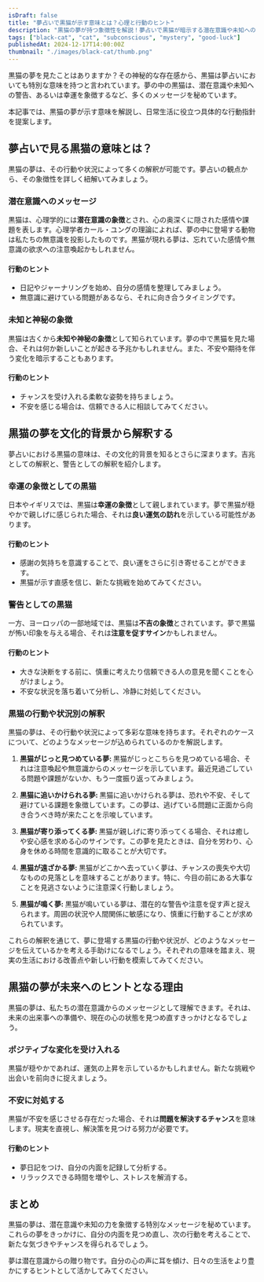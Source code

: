 ```yaml
---
isDraft: false
title: "夢占いで黒猫が示す意味とは？心理と行動のヒント"
description: "黒猫の夢が持つ象徴性を解説！夢占いで黒猫が暗示する潜在意識や未知への恐れ、幸運などを分析し、具体的な行動指針を提案します。"
tags: ["black-cat", "cat", "subconscious", "mystery", "good-luck"]
publishedAt: 2024-12-17T14:00:00Z
thumbnail: "./images/black-cat/thumb.png"
---
```


黒猫の夢を見たことはありますか？その神秘的な存在感から、黒猫は夢占いにおいても特別な意味を持つと言われています。夢の中の黒猫は、潜在意識や未知への警告、あるいは幸運を象徴するなど、多くのメッセージを秘めています。

本記事では、黒猫の夢が示す意味を解説し、日常生活に役立つ具体的な行動指針を提案します。

<TableOfContents />

<AdUnitToc />

## 夢占いで見る黒猫の意味とは？

黒猫の夢は、その行動や状況によって多くの解釈が可能です。夢占いの観点から、その象徴性を詳しく紐解いてみましょう。

### 潜在意識へのメッセージ

黒猫は、心理学的には<strong>潜在意識の象徴</strong>とされ、心の奥深くに隠された感情や課題を表します。心理学者カール・ユングの理論によれば、夢の中に登場する動物は私たちの無意識を投影したものです。黒猫が現れる夢は、忘れていた感情や無意識の欲求への注意喚起かもしれません。

#### 行動のヒント

- 日記やジャーナリングを始め、自分の感情を整理してみましょう。
- 無意識に避けている問題があるなら、それに向き合うタイミングです。

### 未知と神秘の象徴

黒猫は古くから<strong>未知や神秘の象徴</strong>として知られています。夢の中で黒猫を見た場合、それは何か新しいことが起きる予兆かもしれません。また、不安や期待を伴う変化を暗示することもあります。

#### 行動のヒント

- チャンスを受け入れる柔軟な姿勢を持ちましょう。
- 不安を感じる場合は、信頼できる人に相談してみてください。

<AdUnit />

## 黒猫の夢を文化的背景から解釈する

夢占いにおける黒猫の意味は、その文化的背景を知るとさらに深まります。吉兆としての解釈と、警告としての解釈を紹介します。

### 幸運の象徴としての黒猫

日本やイギリスでは、黒猫は<strong>幸運の象徴</strong>として親しまれています。夢で黒猫が穏やかで親しげに感じられた場合、それは<strong>良い運気の訪れ</strong>を示している可能性があります。

#### 行動のヒント

- 感謝の気持ちを意識することで、良い運をさらに引き寄せることができます。
- 黒猫が示す直感を信じ、新たな挑戦を始めてみてください。

### 警告としての黒猫

一方、ヨーロッパの一部地域では、黒猫は<strong>不吉の象徴</strong>とされています。夢で黒猫が怖い印象を与える場合、それは<strong>注意を促すサイン</strong>かもしれません。

#### 行動のヒント

- 大きな決断をする前に、慎重に考えたり信頼できる人の意見を聞くことを心がけましょう。
- 不安な状況を落ち着いて分析し、冷静に対処してください。

### 黒猫の行動や状況別の解釈

黒猫の夢は、その行動や状況によって多彩な意味を持ちます。それぞれのケースについて、どのようなメッセージが込められているのかを解説します。

1. <strong>黒猫がじっと見つめている夢: </strong>
   黒猫がじっとこちらを見つめている場合、それは注意喚起や無意識からのメッセージを示しています。最近見過ごしている問題や課題がないか、もう一度振り返ってみましょう。

2. <strong>黒猫に追いかけられる夢: </strong>
   黒猫に追いかけられる夢は、恐れや不安、そして避けている課題を象徴しています。この夢は、逃げている問題に正面から向き合うべき時が来たことを示唆しています。

3. <strong>黒猫が寄り添ってくる夢: </strong>
   黒猫が親しげに寄り添ってくる場合、それは癒しや安心感を求める心のサインです。この夢を見たときは、自分を労わり、心身を休める時間を意識的に取ることが大切です。

4. <strong>黒猫が遠ざかる夢: </strong>
   黒猫がどこかへ去っていく夢は、チャンスの喪失や大切なものの見落としを意味することがあります。特に、今目の前にある大事なことを見逃さないように注意深く行動しましょう。

5. <strong>黒猫が鳴く夢: </strong>
   黒猫が鳴いている夢は、潜在的な警告や注意を促す声と捉えられます。周囲の状況や人間関係に敏感になり、慎重に行動することが求められています。

これらの解釈を通じて、夢に登場する黒猫の行動や状況が、どのようなメッセージを伝えているかを考える手助けになるでしょう。それぞれの意味を踏まえ、現実の生活における改善点や新しい行動を模索してみてください。

<AdUnit />

## 黒猫の夢が未来へのヒントとなる理由

黒猫の夢は、私たちの潜在意識からのメッセージとして理解できます。それは、未来の出来事への準備や、現在の心の状態を見つめ直すきっかけとなるでしょう。

### ポジティブな変化を受け入れる

黒猫が穏やかであれば、運気の上昇を示しているかもしれません。新たな挑戦や出会いを前向きに捉えましょう。

### 不安に対処する

黒猫が不安を感じさせる存在だった場合、それは<strong>問題を解決するチャンス</strong>を意味します。現実を直視し、解決策を見つける努力が必要です。

#### 行動のヒント

- 夢日記をつけ、自分の内面を記録して分析する。
- リラックスできる時間を増やし、ストレスを解消する。

<AdUnit />

## まとめ

黒猫の夢は、潜在意識や未知の力を象徴する特別なメッセージを秘めています。これらの夢をきっかけに、自分の内面を見つめ直し、次の行動を考えることで、新たな気づきやチャンスを得られるでしょう。

夢は潜在意識からの贈り物です。自分の心の声に耳を傾け、日々の生活をより豊かにするヒントとして活かしてみてください。
